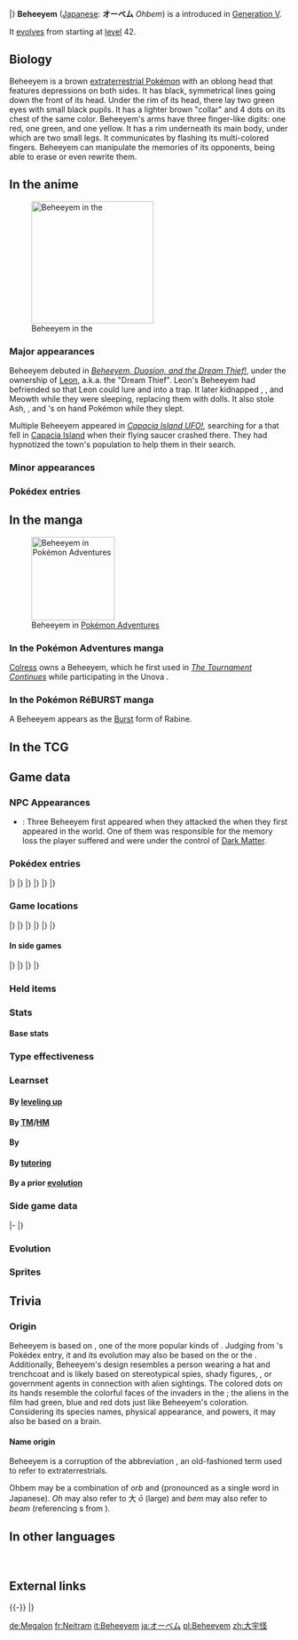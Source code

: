 {{PokémonPrevNext/Head|type=Psychic}}
{{PokémonPrevNext/Pokémon|type=Psychic|prevnum=605|prev=Elgyem|nextnum=607|next=Litwick}}
|}
{{Pokémon Infobox
|name=Beheeyem
|jname=オーベム
|jtranslit=Ōbemu
|tmname=Ohbem
|category=Cerebral
|typebox=1
|type1=Psychic
|abilityn=d
|ability1=Telepathy
|ability2=Synchronize
|abilityd=Analytic
|ndex=606
|udex=112
|u2dex=189
|height-ftin=3'03"
|height-m=1.0
|weight-lbs=76.1
|weight-kg=34.5
|egggroupn=1
|egggroup1=Human-Like
|eggcycles=20
|expyield=170
|lv100exp=1,000,000
|evtotal=2
|evsa=2
|gendercode=127
|color=Brown
|catchrate=90
|body=12
|pokefordex=beheeyem
|generation=5
|friendship=70
}}
'''Beheeyem''' ([[List of Japanese Pokémon names|Japanese]]: '''オーベム''' ''Ohbem'') is a {{type|Psychic}} {{OBP|Pokémon|species}} introduced in [[Generation V]].

It [[Evolution|evolves]] from {{p|Elgyem}} starting at [[level]] 42.

==Biology==
Beheeyem is a brown [[extraterrestrial Pokémon]] with an oblong head that features depressions on both sides. It has black, symmetrical lines going down the front of its head. Under the rim of its head, there lay two green eyes with small black pupils. It has a lighter brown "collar" and 4 dots on its chest of the same color. Beheeyem's arms have three finger-like digits: one red, one green, and one yellow. It has a rim underneath its main body, under which are two small legs. It communicates by flashing its multi-colored fingers. Beheeyem can manipulate the memories of its opponents, being able to erase or even rewrite them.

==In the anime==
[[File:Capacia Island Beheeyem.png|thumb|left|220px|Beheeyem in the {{pkmn|anime}}]]
===Major appearances===
Beheeyem debuted in ''[[BW045|Beheeyem, Duosion, and the Dream Thief!]]'', under the ownership of [[Leon]], a.k.a. the "Dream Thief". Leon's Beheeyem had befriended {{MTR}} so that Leon could lure {{Ash}} and {{ashfr}} into a trap. It later kidnapped {{AP|Pikachu}}, {{TP|Iris|Axew}}, and Meowth while they were sleeping, replacing them with dolls. It also stole Ash, {{an|Iris}}, and {{an|Cilan}}'s on hand Pokémon while they slept.

Multiple Beheeyem appeared in ''[[BW133|Capacia Island UFO!]],'' searching for a {{wp|Koban (coin)|koban}} that fell in [[Capacia Island]] when their flying saucer crashed there. They had hypnotized the town's population to help them in their search.

===Minor appearances===

===Pokédex entries===
{{Animedexheader|Unova}}
{{Animedexbody|BW045|Beheeyem|Ash's Pokédex|Beheeyem, the Cerebral Pokémon and the evolved form of Elgyem. Beheeyem uses its three colored fingers to communicate.}}
{{Animedexbody|BW045|Beheeyem|Ash's Pokédex|Beheeyem, the Cerebral Pokémon. Beheeyem can control its opponents minds and confuse their memories with its Psychic power.}}
{{Animedexbody|BW133|Beheeyem|Ash's Pokédex|Beheeyem, the Cerebral Pokémon. Beheeyem can use its psychic power to control its opponents minds and memories.}}
{{Animedexfooter/Pokémon|''Best Wishes''|Unova}}

==In the manga==
[[File:Colress Beheeyem Adventures.png|thumb|150px|Beheeyem in [[Pokémon Adventures]]]]
===In the Pokémon Adventures manga===
[[Colress]] owns a Beheeyem, which he first used in ''[[PS514|The Tournament Continues]]'' while participating in the Unova {{un|Pokémon League}}.

===In the Pokémon RéBURST manga===
A Beheeyem appears as the [[Burst]] form of Rabine.

==In the TCG==
{{main|Beheeyem (TCG)}}

==Game data==
===NPC Appearances===
* {{g|Super Mystery Dungeon}}: Three Beheeyem first appeared when they attacked the {{player}} when they first appeared in the world. One of them was responsible for the memory loss the player suffered and were under the control of [[Dark Matter]].

===Pokédex entries===
{{Dex/Header|type=Psychic}}
{{Dex/NA|gen=V}}
{{Dex/Gen|gen=V}}
{{Dex/Entry1|v=Black|t=FFF|entry=It can manipulate an opponent's memory. Apparently, it communicates by flashing its three different-colored fingers.}}
{{Dex/Entry1|v=White|entry=It uses psychic power to control an opponent's brain and tamper with its memories.}}
{{Dex/Entry2|v=Black 2|v2=White 2|t=FFF|entry=Apparently, it communicates by flashing its three fingers, but those patterns haven't been decoded.}}
|}
|}
{{Dex/Gen|gen=VI}}
{{Dex/Entry1|v=X|t=FFF|entry=Apparently, it communicates by flashing its three fingers, but those patterns haven't been decoded.}}
{{Dex/Entry1|v=Y|entry=It uses psychic power to control an opponent's brain and tamper with its memories.}}
{{Dex/Entry1|v=Omega Ruby|t=FFF|entry=Apparently, it communicates by flashing its three fingers, but those patterns haven't been decoded.}}
{{Dex/Entry1|v=Alpha Sapphire|t=FFF|entry=It uses psychic power to control an opponent's brain and tamper with its memories.}}
|}
|}
{{Dex/Gen|gen=VII}}
{{Dex/Entry1|v=Ultra Sun|entry=With its psychic powers, it rewrites its opponents' memories. You, too, may have already had your memories rewritten.}}
{{Dex/Entry1|v=Ultra Moon|entry=It has strong psychic powers. Using its fingers that flash three different colors, it controls its opponents and rewrites their memories.}}
|}
|}
{{Dex/Footer}}

===Game locations===
{{Availability/Header|type=Psychic}}
{{Availability/NA|gen=V}}
{{Availability/Gen|gen=V}}
{{Availability/Entry2|v=Black|v2=White|t=fff|area={{rt|14|Unova}}}}
{{Availability/Entry2|v=Black 2|v2=White 2|t=fff|area=[[Evolution|Evolve]] {{p|Elgyem}}}}
|}
|}
{{Availability/Gen|gen=VI}}
{{Availability/Entry2/None|v=X|v2=Y}}
{{Availability/Entry2|v=Omega Ruby|v2=Alpha Sapphire|t=fff|t2=fff|area=[[Evolution|Evolve]] {{p|Elgyem}}}}
|}
|}
{{Availability/Gen|gen=VII}}
{{Availability/Entry2/None|v=Sun|v2=Moon}}
{{Availability/Entry2|v=Ultra Sun|v2=Ultra Moon|area=[[Evolution|Evolve]] {{p|Elgyem}}}}
|}
|}
{{Availability/Footer}}

====In side games====
{{Availability/Header|type=Psychic}}
{{Availability/NA|gen=V}}
{{Availability/Gen|gen=V}}
{{Availability/Entry1|1|v=Rumble Blast|color={{fire color}}|area=Tower: [[Frozen Tundra]]}}
{{Availability/Entry1|1|v=Rumble U|color={{fire color}}|area=[[Melodious Woodland#A Lively Concert|Melodious Woodland: A Lively Concert]], [[Chill Battle#Unidentified Flying Objects|Chill Battle: Unidentified Flying Objects]]}}
|}
|}
{{Availability/Gen|gen=VI}}
{{Availability/Entry1|1|v=Battle Trozei|color={{defense color}}|area=[[Safari Jungle#Thursday Stage 3|Safari Jungle: Stage 3]]{{dotw|Th}}}}
{{Availability/Entry1|1|v=Shuffle|color={{beauty color}}|area=[[Marron Trail|Marron Trail: Stage 681]]<br>Event: [[Special Stages#Ninth release|''Pokémon Safari'']] <small>(Ninth release)</small>}}
{{Availability/Entry1|1|v=Rumble World|color={{fire color}}|area=[[Origin Hideaway#Super Gene Laboratorium|Origin Hideaway: Super Gene Laboratorium]] <small>(All Areas, Entrance Boss)</small>}}
|}
|}
{{Availability/Footer}}

===Held items===

===Stats===
====Base stats====
{{BaseStats
|type=Psychic
|HP=75
|Attack=75
|Defense=75
|SpAtk=125
|SpDef=95
|Speed=40}}

===Type effectiveness===
{{TypeEffectiveness
|type1=Psychic
|Normal=100
|Flying=100
|Fighting=50
|Ground=100
|Rock=100
|Bug=200
|Poison=100
|Ghost=200
|Steel=100
|Fire=100
|Grass=100
|Electric=100
|Psychic=50
|Water=100
|Ice=100
|Dragon=100
|Dark=200
|Fairy=100}}

===Learnset===
====By [[Level|leveling up]]====
{{learnlist/levelh/7|Beheeyem|Psychic|Psychic|5}}
{{learnlist/level7|1|Psychic Terrain|Psychic|Status|&mdash;|&mdash;|10}}
{{learnlist/level7|1|Wonder Room|Psychic|Status|&mdash;|&mdash;|10}}
{{learnlist/level7|1|Synchronoise|Psychic|Special|120|100|10||'''}}
{{learnlist/level7|1|Confusion|Psychic|Special|50|100|25||'''}}
{{learnlist/level7|1|Growl|Normal|Status|&mdash;|100|40}}
{{learnlist/level7|1|Heal Block|Psychic|Status|&mdash;|100|15}}
{{learnlist/level7|1|Miracle Eye|Psychic|Status|&mdash;|&mdash;|40}}
{{learnlist/level7|4|Growl|Normal|Status|&mdash;|100|40}}
{{learnlist/level7|8|Heal Block|Psychic|Status|&mdash;|100|15}}
{{learnlist/level7|11|Miracle Eye|Psychic|Status|&mdash;|&mdash;|40}}
{{learnlist/level7|15|Psybeam|Psychic|Special|65|100|20||'''}}
{{learnlist/level7|18|Headbutt|Normal|Physical|70|100|15}}
{{learnlist/level7|22|Hidden Power|Normal|Special|60|100|15}}
{{learnlist/level7|25|Imprison|Psychic|Status|&mdash;|&mdash;|10}}
{{learnlist/level7|29|Simple Beam|Normal|Status|&mdash;|100|15}}
{{learnlist/level7|32|Zen Headbutt|Psychic|Physical|80|90|15||'''}}
{{learnlist/level7|36|Psych Up|Normal|Status|&mdash;|&mdash;|10}}
{{learnlist/level7|39|Psychic|Psychic|Special|90|100|10||'''}}
{{learnlist/level7|45|Calm Mind|Psychic|Status|&mdash;|&mdash;|20}}
{{learnlist/level7|50|Recover|Normal|Status|&mdash;|&mdash;|10}}
{{learnlist/level7|56|Guard Split|Psychic|Status|&mdash;|&mdash;|10}}
{{learnlist/level7|58|Power Split|Psychic|Status|&mdash;|&mdash;|10}}
{{learnlist/level7|63|Synchronoise|Psychic|Special|120|100|10||'''}}
{{learnlist/level7|68|Wonder Room|Psychic|Status|&mdash;|&mdash;|10}}
{{learnlist/levelf/7|Beheeyem|Psychic|Psychic|5}}

====By [[TM]]/[[HM]]====
{{learnlist/tmh/7|Beheeyem|Psychic|Psychic|5}}
{{learnlist/tm7|TM03|Psyshock|Psychic|Special|80|100|10||'''}}
{{learnlist/tm7|TM04|Calm Mind|Psychic|Status|&mdash;|&mdash;|20}}
{{learnlist/tm7|TM06|Toxic|Poison|Status|&mdash;|90|10}}
{{learnlist/tm7|TM10|Hidden Power|Normal|Special|60|100|15}}
{{learnlist/tm7|TM15|Hyper Beam|Normal|Special|150|90|5}}
{{learnlist/tm7|TM16|Light Screen|Psychic|Status|&mdash;|&mdash;|30}}
{{learnlist/tm7|TM17|Protect|Normal|Status|&mdash;|&mdash;|10}}
{{learnlist/tm7|TM18|Rain Dance|Water|Status|&mdash;|&mdash;|5}}
{{learnlist/tm7|TM20|Safeguard|Normal|Status|&mdash;|&mdash;|25}}
{{learnlist/tm7|TM21|Frustration|Normal|Physical|&mdash;|100|20}}
{{learnlist/tm7|TM24|Thunderbolt|Electric|Special|90|100|15}}
{{learnlist/tm7|TM27|Return|Normal|Physical|&mdash;|100|20}}
{{learnlist/tm7|TM29|Psychic|Psychic|Special|90|100|10||'''}}
{{learnlist/tm7|TM30|Shadow Ball|Ghost|Special|80|100|15}}
{{learnlist/tm7|TM32|Double Team|Normal|Status|&mdash;|&mdash;|15}}
{{learnlist/tm7|TM33|Reflect|Psychic|Status|&mdash;|&mdash;|20}}
{{learnlist/tm7|TM39|Rock Tomb|Rock|Physical|60|95|15}}
{{learnlist/tm7|TM42|Facade|Normal|Physical|70|100|20}}
{{learnlist/tm7|TM44|Rest|Psychic|Status|&mdash;|&mdash;|10}}
{{learnlist/tm7|TM45|Attract|Normal|Status|&mdash;|100|15}}
{{learnlist/tm7|TM46|Thief|Dark|Physical|60|100|25}}
{{learnlist/tm7|TM48|Round|Normal|Special|60|100|15}}
{{learnlist/tm7|TM49|Echoed Voice|Normal|Special|40|100|15}}
{{learnlist/tm7|TM51|Steel Wing|Steel|Physical|70|90|25}}
{{learnlist/tm7|TM53|Energy Ball|Grass|Special|90|100|10}}
{{learnlist/tm7|TM57|Charge Beam|Electric|Special|50|90|10}}
{{learnlist/tm7|TM63|Embargo|Dark|Status|&mdash;|100|15}}
{{learnlist/tm7|TM68|Giga Impact|Normal|Physical|150|90|5}}
{{learnlist/tm7|TM73|Thunder Wave|Electric|Status|&mdash;|90|20}}
{{learnlist/tm7|TM77|Psych Up|Normal|Status|&mdash;|&mdash;|10}}
{{learnlist/tm7|TM80|Rock Slide|Rock|Physical|75|90|10}}
{{learnlist/tm7|TM85|Dream Eater|Psychic|Special|100|100|15||'''}}
{{learnlist/tm7|TM87|Swagger|Normal|Status|&mdash;|85|15}}
{{learnlist/tm7|TM88|Sleep Talk|Normal|Status|&mdash;|&mdash;|10}}
{{learnlist/tm7|TM90|Substitute|Normal|Status|&mdash;|&mdash;|10}}
{{learnlist/tm7|TM92|Trick Room|Psychic|Status|&mdash;|&mdash;|5}}
{{learnlist/tm7|TM97|Dark Pulse|Dark|Special|80|100|15}}
{{learnlist/tm7|TM100|Confide|Normal|Status|&mdash;|&mdash;|20}}
{{learnlist/tmf/7|Beheeyem|Psychic|Psychic|5}}

====By {{pkmn|breeding}}====
{{learnlist/breedh/7|Beheeyem|Psychic|Psychic|5}}
{{learnlist/breed7|{{MSP|064|Kadabra}}{{MSP|065|Alakazam}}|Ally Switch|Psychic|Status|&mdash;|&mdash;|15}}
{{learnlist/breed7|{{MSP|302|Sableye}}{{MSP|453|Croagunk}}{{MSP|454|Toxicroak}}|Astonish|Ghost|Physical|30|100|15}}
{{learnlist/breed7|{{MSP|122|Mr. Mime}}|Barrier|Psychic|Status|&mdash;|&mdash;|20}}
{{learnlist/breed7|{{MSP|427|Buneary}}|Cosmic Power|Psychic|Status|&mdash;|&mdash;|20|*}}
{{learnlist/breed7|{{MSP|064|Kadabra}}{{MSP|065|Alakazam}}{{MSP|096|Drowzee}}{{MSP|097|Hypno}}|Disable|Normal|Status|&mdash;|100|20}}
{{learnlist/breed7|{{MSP|122|Mr. Mime}}|Guard Swap|Psychic|Status|&mdash;|&mdash;|10}}
{{learnlist/breed7|{{MSP|096|Drowzee}}{{MSP|097|Hypno}}{{MSP|390|Chimchar}}{{MSP|453|Croagunk}}{{MSP|454|Toxicroak}}|Nasty Plot|Dark|Status|&mdash;|&mdash;|20}}
{{learnlist/breed7|{{MSP|122|Mr. Mime}}|Power Swap|Psychic|Status|&mdash;|&mdash;|10}}
{{learnlist/breed7|{{MSP|063|Abra}}{{MSP|064|Kadabra}}{{MSP|065|Alakazam}}{{MSP|096|Drowzee}}{{MSP|097|Hypno}}{{MSP|122|Mr. Mime}}<br>{{MSP|327|Spinda}}{{MSP|574|Gothita}}{{MSP|575|Gothorita}}{{MSP|576|Gothitelle}}{{MSP|605|Elgyem}}{{MSP|606|Beheeyem}}|Skill Swap|Psychic|Status|&mdash;|&mdash;|10|‡}}
{{learnlist/breed7|{{MSP|063|Abra}}{{MSP|064|Kadabra}}{{MSP|065|Alakazam}}|Teleport|Psychic|Status|&mdash;|&mdash;|20}}
{{learnlist/breedf/7|Beheeyem|Psychic|Psychic|5}}

====By [[Move Tutor|tutoring]]====
{{learnlist/tutorh/7|Beheeyem|Psychic|Psychic|5}}
{{learnlist/tutor7|After You|Normal|Status|—|—|15|||no|yes}}
{{learnlist/tutor7|Ally Switch|Psychic|Status|—|—|15|||no|yes}}
{{learnlist/tutor7|Gravity|Psychic|Status|—|—|5|||no|yes}}
{{learnlist/tutor7|Magic Coat|Psychic|Status|—|—|15|||no|yes}}
{{learnlist/tutor7|Pain Split|Normal|Status|—|—|20|||no|yes}}
{{learnlist/tutor7|Recycle|Normal|Status|—|—|10|||no|yes}}
{{learnlist/tutor7|Role Play|Psychic|Status|—|—|10|||no|yes}}
{{learnlist/tutor7|Shock Wave|Electric|Special|60|—|20|||no|yes}}
{{learnlist/tutor7|Signal Beam|Bug|Special|75|100|15|||no|yes}}
{{learnlist/tutor7|Skill Swap|Psychic|Status|—|—|10|||no|yes}}
{{learnlist/tutor7|Snatch|Dark|Status|—|—|10|||no|yes}}
{{learnlist/tutor7|Snore|Normal|Special|50|100|15|||no|yes}}
{{learnlist/tutor7|Telekinesis|Psychic|Status|—|—|15|||no|yes}}
{{learnlist/tutor7|Trick|Psychic|Status|—|100|10|||no|yes}}
{{learnlist/tutor7|Uproar|Normal|Special|90|100|10|||no|yes}}
{{learnlist/tutor7|Wonder Room|Psychic|Status|—|—|10|||no|yes}}
{{learnlist/tutor7|Zen Headbutt|Psychic|Physical|80|90|15||'''|no|yes}}
{{learnlist/tutorf/7|Beheeyem|Psychic|Psychic|5}}

====By a prior [[evolution]]====
{{learnlist/prevoh/7|Beheeyem|Psychic|Psychic|5}}
{{learnlist/prevo7null}}
{{learnlist/prevof/7|Beheeyem|Psychic|Psychic|5}}

===Side game data===
{{Spindata/Head|type=Psychic}}
{{Spindata/RumbleBlast|col=6|type=Psychic
|att=4
|def=3
|speed=3
}}
|-
{{Spindata/Battle Trozei|col=3|type=Psychic|ndex=606
|power=2
}}
{{Spindata/Shuffle|col=3|type=Psychic|ndex=606|num=573
|min=60
|max=120
|raisemaxlevel=10
|skill=Rock Break
|skilldesc=Destroys one breakable-rock disruption without fail.
|swapper=Rock Shot
}}
|}

===Evolution===
{{evobox-2
|type1=Psychic
|no1=605
|name1=Elgyem
|type1-1=Psychic
|evo1={{bag|Rare Candy}}<br>{{color2|000|Level|Level 42}}
|no2=606
|name2=Beheeyem
|type1-2=Psychic}}

===Sprites===
{{Spritebox/Header|type=Psychic}}
{{Spritebox/NA|gen=V}}
{{Spritebox/5|ndex=606}}
{{Spritebox/6|ndex=606}}
{{Spritebox/7|ndex=606}}
{{Spritebox/Footer|606|Beheeyem}}

==Trivia==

===Origin===
Beheeyem is based on {{wp|grey alien|greys}}, one of the more popular kinds of {{wp|extraterrestrial life|alien}}. Judging from {{p|Elgyem}}'s Pokédex entry, it and its evolution may also be based on the {{wp|Area 51}} {{wp|Area 51#UFO and other conspiracy theories concerning Area 51|alien conspiracies}} or the {{wp|Roswell UFO incident|Roswell incident}}. Additionally, Beheeyem's design resembles a person wearing a hat and trenchcoat and is likely based on stereotypical spies, shady figures, {{wp|Men in Black |"Men in Black"}}, or government agents in connection with alien sightings. The colored dots on its hands resemble the colorful faces of the invaders in the {{wp|The War of the Worlds (1953 film)|1953 ''War of the Worlds'' film}}; the aliens in the film had green, blue and red dots just like Beheeyem's {{Shiny}} coloration. Considering its species names, physical appearance, and powers, it may also be based on a brain.

====Name origin====
Beheeyem is a corruption of the abbreviation ''{{wp|Bug-eyed monster|BEM}}'', an old-fashioned term used to refer to extraterrestrials.

Ohbem may be a combination of ''orb'' and ''{{wp|Bug-eyed monster|BEM}}'' (pronounced as a single word in Japanese). ''Oh'' may also refer to 大 ''ō'' (large) and ''bem'' may also refer to ''beam'' (referencing {{wp|tractor beam}}s from {{wp|UFOs}}).

==In other languages==
{{Other languages|type=Psychic|type2=Psychic
|ja=オーベム ''Ohbem''|jameaning=From {{tt|大 ''oo''|large}}, ''orb'' and ''{{wp|Bug-eyed monster|BEM}}''
|fr=Neitram|frmeaning=From ''{{tt|Martien|Martian}}'' reversed
|es=Beheeyem|esmeaning=Same as English name
|de=Megalon|demeaning=From ''mega'' and ''encephalon''
|it=Beheeyem|itmeaning=Same as English name
|ko=벰크 ''Bemk''|komeaning=From ''BEM'' and {{tt|크다 ''keuda''|big, large}}
|zh_cmn=大宇怪 ''Dà​yǔ​guài​''|zh_cmnmeaning=From {{tt|大 ''dà''|big, great}}, {{tt|大宇 ''dà​yǔ''|universe}}, and ​{{tt|怪 ''guài​''|freak}}
|ru=Бехийем ''Bekhiyem''|rumeaning=Transcription of English name
}}
<br clear="left">

==External links==

{{-}}
{{PokémonPrevNext/Head|type=Psychic}}
{{PokémonPrevNext/Pokémon|type=Psychic|prevnum=605|prev=Elgyem|nextnum=607|next=Litwick}}
|}
{{Project Pokédex notice}}

[[de:Megalon]]
[[fr:Neitram]]
[[it:Beheeyem]]
[[ja:オーベム]]
[[pl:Beheeyem]]
[[zh:大宇怪]]